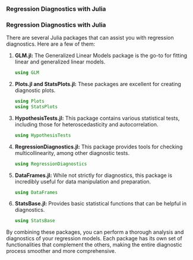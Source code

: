### Regression Diagnostics with Julia 
<h3>Regression Diagnostics with Julia</h3>
There are several Julia packages that can assist you with regression diagnostics. Here are a few of them:

1. **GLM.jl:** The Generalized Linear Models package is the go-to for fitting linear and generalized linear models.
   ```julia
   using GLM
   ```

2. **Plots.jl and StatsPlots.jl:** These packages are excellent for creating diagnostic plots.
   ```julia
   using Plots
   using StatsPlots
   ```

3. **HypothesisTests.jl:** This package contains various statistical tests, including those for heteroscedasticity and autocorrelation.
   ```julia
   using HypothesisTests
   ```

4. **RegressionDiagnostics.jl:** This package provides tools for checking multicollinearity, among other diagnostic tests.
   ```julia
   using RegressionDiagnostics
   ```

5. **DataFrames.jl:** While not strictly for diagnostics, this package is incredibly useful for data manipulation and preparation.
   ```julia
   using DataFrames
   ```

6. **StatsBase.jl:** Provides basic statistical functions that can be helpful in diagnostics.
   ```julia
   using StatsBase
   ```

By combining these packages, you can perform a thorough analysis and diagnostics of your regression models. Each package has its own set of functionalities that complement the others, making the entire diagnostic process smoother and more comprehensive.

